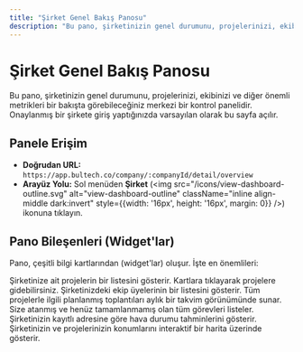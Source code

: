 ```yaml
---
title: "Şirket Genel Bakış Panosu"
description: "Bu pano, şirketinizin genel durumunu, projelerinizi, ekibinizi ve diğer önemli metrikleri bir bakışta görebileceğiniz merkezi bir kontrol panelidir."
---
```


# Şirket Genel Bakış Panosu

Bu pano, şirketinizin genel durumunu, projelerinizi, ekibinizi ve diğer önemli metrikleri bir bakışta görebileceğiniz merkezi bir kontrol panelidir. Onaylanmış bir şirkete giriş yaptığınızda varsayılan olarak bu sayfa açılır.

## Panele Erişim

- **Doğrudan URL:** `https://app.bultech.co/company/:companyId/detail/overview`
- **Arayüz Yolu:** Sol menüden **Şirket** (<img src="/icons/view-dashboard-outline.svg" alt="view-dashboard-outline" className="inline align-middle dark:invert" style={{width: '16px', height: '16px', margin: 0}} />) ikonuna tıklayın.

## Pano Bileşenleri (Widget'lar)

Pano, çeşitli bilgi kartlarından (widget'lar) oluşur. İşte en önemlileri:

<CardGroup cols={2}>
  <Card title="Projeler (Projects)" icon="office-building-outline" href="/tr/proje-islemleri/proje-listesi">
    Şirketinize ait projelerin bir listesini gösterir. Kartlara tıklayarak projelere gidebilirsiniz.
  </Card>
  <Card title="Takım (Team)" icon="account-hard-hat-outline" href="/tr/ekip-yonetimi/sirket-ekibi">
    Şirketinizdeki ekip üyelerinin bir listesini gösterir.
  </Card>
  <Card title="Takvim (Calendar)" icon="calendar-outline">
    Tüm projelerle ilgili planlanmış toplantıları aylık bir takvim görünümünde sunar.
  </Card>
  <Card title="Açık Öğeler (Open Items)" icon="alert-circle-check-outline" href="/tr/sirket-islemleri/sirket-panosu-widgetlari">
    Size atanmış ve henüz tamamlanmamış olan tüm görevleri listeler.
  </Card>
  <Card title="Hava Durumu (Weather)" icon="weather-partly-cloudy">
    Şirketinizin kayıtlı adresine göre hava durumu tahminlerini gösterir.
  </Card>
  <Card title="Harita (Map)" icon="map-marker-outline">
    Şirketinizin ve projelerinizin konumlarını interaktif bir harita üzerinde gösterir.
  </Card>
</CardGroup>
